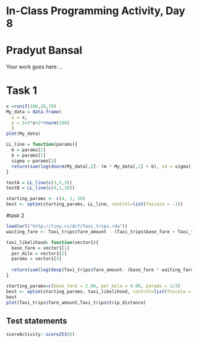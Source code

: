 # In-Class Programming Activity, Day 8
# Pradyut Bansal  
Your work goes here ...

# Task 1
```r
x =runif(100,20,70)
My_data = data.frame(
  x = x,
  y = 5+3*x+2*rnorm(100)
  )
plot(My_data)

LL_line = function(params){
  m = params[1]
  b = params[2]
  sigma = params[3]
  return(sum(log(dnorm(My_data[,2]- (m * My_data[,1] + b), sd = sigma))))
}

testA = LL_line(c(3,5,2))
testB = LL_line(c(4,1,10))

starting_params <- c(4, 1, 10)
best <- optim(starting_params, LL_line, control=list(fnscale = -1))

```


#task 2

```r
load(url("http://tiny.cc/dcf/Taxi_trips.rda"))
waiting_fare <- Taxi_trips$fare_amount - (Taxi_trips$base_fare + Taxi_trips$per_mile*Taxi_trips$trip_distance)

taxi_likelihood= function(vector1){
  base_fare = vector1[1]
  per_mile = vector1[2]
  params = vector1[3]
  
  return(sum(log(dexp(Taxi_trips$fare_amount- (base_fare * waiting_fare + per_mile),params)+1^-100)))
}

starting_params=c(base_fare = 2.00, per_mile = 4.00, params = 1/3)
best <- optim(starting_params, taxi_likelihood, control=list(fnscale = -1))
best
plot(Taxi_trips$fare_amount,Taxi_trips$trip_distance)
```


## Test statements

```r
scoreActivity::score253(8)
```